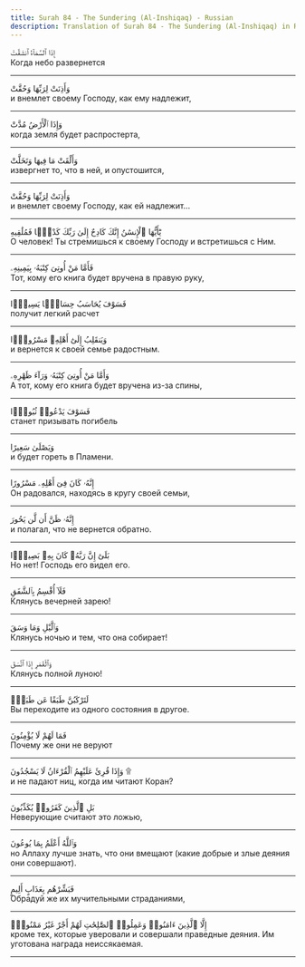 ```yaml
---
title: Surah 84 - The Sundering (Al-Inshiqaq) - Russian
description: Translation of Surah 84 - The Sundering (Al-Inshiqaq) in Russian
---
```





<Aside type="quran" title="1">
إِذَا ٱلسَّمَآءُ ٱنشَقَّتْ
</Aside>

<Aside type="reference" title="1">
Когда небо развернется
</Aside>

---

<Aside type="quran" title="2">
وَأَذِنَتْ لِرَبِّهَا وَحُقَّتْ
</Aside>

<Aside type="reference" title="2">
и внемлет своему Господу, как ему надлежит,
</Aside>

---

<Aside type="quran" title="3">
وَإِذَا ٱلْأَرْضُ مُدَّتْ
</Aside>

<Aside type="reference" title="3">
когда земля будет распростерта,
</Aside>

---

<Aside type="quran" title="4">
وَأَلْقَتْ مَا فِيهَا وَتَخَلَّتْ
</Aside>

<Aside type="reference" title="4">
извергнет то, что в ней, и опустошится,
</Aside>

---

<Aside type="quran" title="5">
وَأَذِنَتْ لِرَبِّهَا وَحُقَّتْ
</Aside>

<Aside type="reference" title="5">
и внемлет своему Господу, как ей надлежит...
</Aside>

---

<Aside type="quran" title="6">
يَٰٓأَيُّهَا ٱلْإِنسَٰنُ إِنَّكَ كَادِحٌ إِلَىٰ رَبِّكَ كَدْحًۭا فَمُلَٰقِيهِ
</Aside>

<Aside type="reference" title="6">
О человек! Ты стремишься к своему Господу и встретишься с Ним.
</Aside>

---

<Aside type="quran" title="7">
فَأَمَّا مَنْ أُوتِىَ كِتَٰبَهُۥ بِيَمِينِهِۦ
</Aside>

<Aside type="reference" title="7">
Тот, кому его книга будет вручена в правую руку,
</Aside>

---

<Aside type="quran" title="8">
فَسَوْفَ يُحَاسَبُ حِسَابًۭا يَسِيرًۭا
</Aside>

<Aside type="reference" title="8">
получит легкий расчет
</Aside>

---

<Aside type="quran" title="9">
وَيَنقَلِبُ إِلَىٰٓ أَهْلِهِۦ مَسْرُورًۭا
</Aside>

<Aside type="reference" title="9">
и вернется к своей семье радостным.
</Aside>

---

<Aside type="quran" title="10">
وَأَمَّا مَنْ أُوتِىَ كِتَٰبَهُۥ وَرَآءَ ظَهْرِهِۦ
</Aside>

<Aside type="reference" title="10">
А тот, кому его книга будет вручена из-за спины,
</Aside>

---

<Aside type="quran" title="11">
فَسَوْفَ يَدْعُوا۟ ثُبُورًۭا
</Aside>

<Aside type="reference" title="11">
станет призывать погибель
</Aside>

---

<Aside type="quran" title="12">
وَيَصْلَىٰ سَعِيرًا
</Aside>

<Aside type="reference" title="12">
и будет гореть в Пламени.
</Aside>

---

<Aside type="quran" title="13">
إِنَّهُۥ كَانَ فِىٓ أَهْلِهِۦ مَسْرُورًا
</Aside>

<Aside type="reference" title="13">
Он радовался, находясь в кругу своей семьи,
</Aside>

---

<Aside type="quran" title="14">
إِنَّهُۥ ظَنَّ أَن لَّن يَحُورَ
</Aside>

<Aside type="reference" title="14">
и полагал, что не вернется обратно.
</Aside>

---

<Aside type="quran" title="15">
بَلَىٰٓ إِنَّ رَبَّهُۥ كَانَ بِهِۦ بَصِيرًۭا
</Aside>

<Aside type="reference" title="15">
Но нет! Господь его видел его.
</Aside>

---

<Aside type="quran" title="16">
فَلَآ أُقْسِمُ بِٱلشَّفَقِ
</Aside>

<Aside type="reference" title="16">
Клянусь вечерней зарею!
</Aside>

---

<Aside type="quran" title="17">
وَٱلَّيْلِ وَمَا وَسَقَ
</Aside>

<Aside type="reference" title="17">
Клянусь ночью и тем, что она собирает!
</Aside>

---

<Aside type="quran" title="18">
وَٱلْقَمَرِ إِذَا ٱتَّسَقَ
</Aside>

<Aside type="reference" title="18">
Клянусь полной луною!
</Aside>

---

<Aside type="quran" title="19">
لَتَرْكَبُنَّ طَبَقًا عَن طَبَقٍۢ
</Aside>

<Aside type="reference" title="19">
Вы переходите из одного состояния в другое.
</Aside>

---

<Aside type="quran" title="20">
فَمَا لَهُمْ لَا يُؤْمِنُونَ
</Aside>

<Aside type="reference" title="20">
Почему же они не веруют
</Aside>

---

<Aside type="quran" title="21">
وَإِذَا قُرِئَ عَلَيْهِمُ ٱلْقُرْءَانُ لَا يَسْجُدُونَ ۩
</Aside>

<Aside type="reference" title="21">
и не падают ниц, когда им читают Коран?
</Aside>

---

<Aside type="quran" title="22">
بَلِ ٱلَّذِينَ كَفَرُوا۟ يُكَذِّبُونَ
</Aside>

<Aside type="reference" title="22">
Неверующие считают это ложью,
</Aside>

---

<Aside type="quran" title="23">
وَٱللَّهُ أَعْلَمُ بِمَا يُوعُونَ
</Aside>

<Aside type="reference" title="23">
но Аллаху лучше знать, что они вмещают (какие добрые и злые деяния они совершают).
</Aside>

---

<Aside type="quran" title="24">
فَبَشِّرْهُم بِعَذَابٍ أَلِيمٍ
</Aside>

<Aside type="reference" title="24">
Обрадуй же их мучительными страданиями,
</Aside>

---

<Aside type="quran" title="25">
إِلَّا ٱلَّذِينَ ءَامَنُوا۟ وَعَمِلُوا۟ ٱلصَّٰلِحَٰتِ لَهُمْ أَجْرٌ غَيْرُ مَمْنُونٍۭ
</Aside>

<Aside type="reference" title="25">
кроме тех, которые уверовали и совершали праведные деяния. Им уготована награда неиссякаемая.
</Aside>

---
